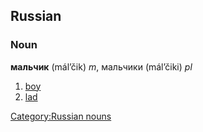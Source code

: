 ==Russian==
[[Category:Russian nouns]]
===Noun===
'''мальчик''' (mál’čik) ''m'', мальчики (mál’čiki) ''pl''

#[[boy]]
#[[lad]]